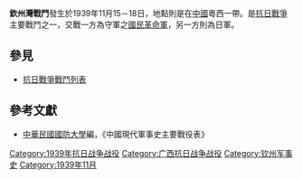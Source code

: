 {{Infobox Military Conflict|
campaign=|
image=|
caption=|
conflict=欽州灣戰鬥|
date=1939年11月15－18日|
place=[[中國|中國]]粵西|
result=日軍於15日登陸欽州灣，因雙方兵力懸殊，國民革命軍17日撤離欽州，往南寧轉進|
combatant1=中華民國國民革命軍46軍新19師|
combatant2=日軍之中國派遣軍5師團、台灣旅團| 
commander1=[[黃固|黃固]]|
commander2=[[今村均|今村均]]、鹽田|
strength1=|
strength2=|
casualties1=|
casualties2=|
}}
'''欽州灣戰鬥'''發生於1939年11月15－18日，地點則是在[[中國|中國]]粵西一帶。是[[抗日戰爭|抗日戰爭]]主要戰鬥之一，交戰一方為守軍之[[國民革命軍|國民革命軍]]，另一方則為日軍。
==參見==
*[[抗日戰爭戰鬥列表|抗日戰爭戰鬥列表]]
==參考文獻==
*[[中華民國|中華民國]][[國防大學_(臺灣)|國防大學]]編，《中國現代軍事史主要戰役表》

[[Category:1939年抗日战争战役|Category:1939年抗日战争战役]]
[[Category:广西抗日战争战役|Category:广西抗日战争战役]]
[[Category:钦州军事史|Category:钦州军事史]]
[[Category:1939年11月|Category:1939年11月]]